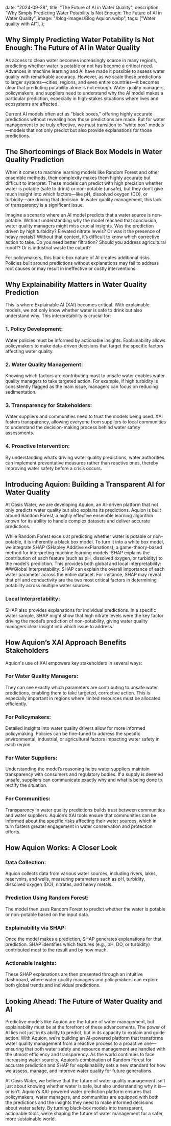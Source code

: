 

  date: "2024-09-28",
  title: "The Future of AI in Water Quality",
  description:
    "Why Simply Predicting Water Potability Is Not Enough: The Future of AI in Water Quality",
  image: "/blog-images/Blog Aquion.webp",
  tags: ["Water quality with AI"],
};


## Why Simply Predicting Water Potability Is Not Enough: The Future of AI in Water Quality

As access to clean water becomes increasingly scarce in many regions, predicting whether water is potable 
or not has become a critical need. Advances in machine learning and AI have made it possible to assess water quality with remarkable accuracy. 
However, as we scale these predictions to larger systems—cities, regions, and even entire countries—it becomes 
clear that predicting potability alone is not enough. Water quality managers, policymakers, 
and suppliers need to understand why the AI model makes a particular prediction, 
especially in high-stakes situations where lives and ecosystems are affected.


Current AI models often act as "black boxes," offering highly accurate predictions 
without revealing how those predictions are made. 
But for water management to be truly effective, 
we must transition to "white box" models—models that not only predict 
but also provide explanations for those predictions.


## The Shortcomings of Black Box Models in Water Quality Prediction
When it comes to machine learning models like Random Forest and other ensemble methods, 
their complexity makes them highly accurate but difficult to interpret. 
These models can predict with high precision whether water is potable (safe to drink) 
or non-potable (unsafe), but they don’t give much insight into which factors—like pH, 
dissolved oxygen (DO), or turbidity—are driving that decision. In water quality management, 
this lack of transparency is a significant issue.


Imagine a scenario where an AI model predicts that a water source is non-potable. 
Without understanding why the model reached that conclusion, water quality managers 
might miss crucial insights. Was the prediction driven by high turbidity? 
Elevated nitrate levels? Or was it the presence of heavy metals? Without that context, 
it’s difficult to know which corrective action to take. Do you need better filtration? 
Should you address agricultural runoff? Or is industrial waste the culprit?


For policymakers, this black-box nature of AI creates additional risks. 
Policies built around predictions without explanations may fail to address 
root causes or may result in ineffective or costly interventions.


## Why Explainability Matters in Water Quality Prediction
This is where Explainable AI (XAI) becomes critical. With explainable models, we not only know whether water is safe to drink but also understand why. This interpretability is crucial for:

### 1. Policy Development: 
Water policies must be informed by actionable insights. Explainability allows policymakers to make data-driven decisions that target the specific factors affecting water quality.
### 2. Water Quality Management: 
Knowing which factors are contributing most to unsafe water enables water quality managers to take targeted action. For example, if high turbidity is consistently flagged as the main issue, managers can focus on reducing sedimentation.
### 3. Transparency for Stakeholders: 
Water suppliers and communities need to trust the models being used. XAI fosters transparency, allowing everyone from suppliers to local communities to understand the decision-making process behind water safety assessments.
### 4. Proactive Intervention: 
By understanding what’s driving water quality predictions, water authorities can implement preventative measures rather than reactive ones, thereby improving water safety before a crisis occurs.


## Introducing Aquion: Building a Transparent AI for Water Quality
At Oasis Water, we are developing Aquion, an AI-driven platform that not only predicts water quality but also explains its predictions. 
Aquion is built around Random Forest, a highly effective ensemble learning algorithm known for its ability to handle complex 
datasets and deliver accurate predictions.

While Random Forest excels at predicting whether water is potable or non-potable, 
it is inherently a black box model. To turn it into a white box model, we integrate SHAP 
(SHapley Additive exPlanations), a game-theory-based method for interpreting machine learning models. 
SHAP explains the contribution of each feature (such as pH, dissolved oxygen, or turbidity) to the model’s prediction. 
This provides both global and local interpretability:
###Global Interpretability: 
SHAP can explain the overall importance of each water parameter across the entire dataset. 
For instance, SHAP may reveal that pH and conductivity are the two most critical factors in determining potability across multiple water sources.

### Local Interpretability: 
SHAP also provides explanations for individual predictions. 
In a specific water sample, SHAP might show that high nitrate 
levels were the key factor driving the model’s prediction of non-potability, 
giving water quality managers clear insight into which issue to address.


## How Aquion’s XAI Approach Benefits Stakeholders

Aquion's use of XAI empowers key stakeholders in several ways:

### For Water Quality Managers: 
They can see exactly which parameters are contributing to unsafe water predictions, enabling them to take targeted, corrective action. This is especially important in regions where limited resources must be allocated efficiently.

### For Policymakers: 
Detailed insights into water quality drivers allow for more informed policymaking. Policies can be fine-tuned to address the specific environmental, industrial, or agricultural factors impacting water safety in each region.

### For Water Suppliers: 
Understanding the model’s reasoning helps water suppliers maintain transparency with consumers and regulatory bodies. If a supply is deemed unsafe, suppliers can communicate exactly why and what is being done to rectify the situation.

### For Communities: 
Transparency in water quality predictions builds trust between communities and water suppliers. Aquion’s XAI tools ensure that communities can be informed about the specific risks affecting their water sources, which in turn fosters greater engagement in water conservation and protection efforts.



## How Aquion Works: A Closer Look
### Data Collection: 
Aquion collects data from various water sources, including rivers, lakes, reservoirs, and wells, measuring parameters such as pH, turbidity, dissolved oxygen (DO), nitrates, and heavy metals.
### Prediction Using Random Forest: 
The model then uses Random Forest to predict whether the water is potable or non-potable based on the input data.
### Explainability via SHAP: 
Once the model makes a prediction, SHAP generates explanations for that prediction. SHAP identifies which features (e.g., pH, DO, or turbidity) contributed most to the result and by how much.
### Actionable Insights: 
These SHAP explanations are then presented through an intuitive dashboard, where water quality managers and policymakers can explore both global trends and individual predictions.


## Looking Ahead: The Future of Water Quality and AI
Predictive models like Aquion are the future of water management, but explainability must be at the forefront of these advancements. 
The power of AI lies not just in its ability to predict, but in its capacity to explain and guide action. 
With Aquion, we’re building an AI-powered platform that transforms water quality management from a reactive process to a proactive one—ensuring that both water safety and resource management are handled with the utmost efficiency and transparency.
As the world continues to face increasing water scarcity, Aquion’s combination of Random Forest for accurate prediction 
and SHAP for explainability sets a new standard for how we assess, manage, and improve water quality for future generations.


At Oasis Water, we believe that the future of water quality management isn’t just about knowing whether water is safe, 
but also understanding why it is—or isn’t. Aquion’s XAI-powered water prediction platform ensures that policymakers, 
water managers, and communities are equipped with both the predictions and the insights they need to make informed 
decisions about water safety. By turning black-box models into transparent, actionable tools, 
we’re shaping the future of water management for a safer, more sustainable world.